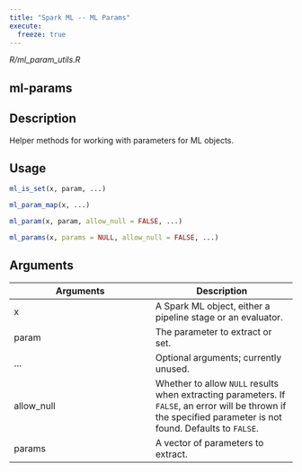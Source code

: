 ```yaml
---
title: "Spark ML -- ML Params"
execute:
  freeze: true
---
```


*R/ml_param_utils.R*

## ml-params

## Description
Helper methods for working with parameters for ML objects. 


## Usage
```r
ml_is_set(x, param, ...) 

ml_param_map(x, ...) 

ml_param(x, param, allow_null = FALSE, ...) 

ml_params(x, params = NULL, allow_null = FALSE, ...) 
```

## Arguments
|Arguments|Description|
|---|---|
| x | A Spark ML object, either a pipeline stage or an evaluator. |
| param | The parameter to extract or set. |
| ... | Optional arguments; currently unused. |
| allow_null | Whether to allow `NULL` results when extracting parameters. If `FALSE`, an error will be thrown if the specified parameter is not found. Defaults to `FALSE`. |
| params | A vector of parameters to extract. |







